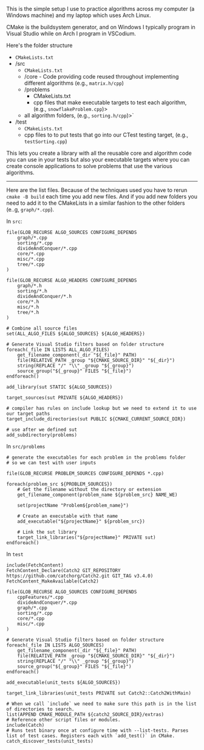 <main>
<div class="m-2 mdx-content">

This is the simple setup I use to practice algorithms across my computer (a Windows machine) and my laptop which uses Arch Linux.

CMake is the buildsystem generator, and on Windows I typically program in Visual Studio while on Arch I program in VSCodium.

Here's the folder structure

- `CMakeLists.txt`
- /src
    - `CMakeLists.txt`
    - /core - Code providing code reused throughout implementing different algorithms (e.g., `matrix.h/cpp`) 
    - /problems
        - CMakeLists.txt
        - cpp files that make executable targets to test each algorithm, (e.g., `snowflakeProblem.cpp`)>
    - all algorithm folders, (e.g., `sorting.h/cpp`)>`
- /test
    - `CMakeLists.txt`
    - cpp files to to put tests that go into our CTest testing target, (e.g., `testSorting.cpp`)

This lets you create a library with all the reusable core and algorithm code you can use in your tests but also your executable targets where you can create console applications to solve problems that use the various algorithms.

---

Here are the list files. Because of the techniques used you have to rerun `cmake -B build` each time you add new files. And if you add new folders you need to add it to the CMakeLists in a similar fashion to the other folders (e..g, `graph/*.cpp`).

In `src`:

```
file(GLOB_RECURSE ALGO_SOURCES CONFIGURE_DEPENDS
    graph/*.cpp
    sorting/*.cpp
    divideAndConquer/*.cpp
    core/*.cpp
    misc/*.cpp
    tree/*.cpp
)

file(GLOB_RECURSE ALGO_HEADERS CONFIGURE_DEPENDS
    graph/*.h
    sorting/*.h
    divideAndConquer/*.h
    core/*.h
    misc/*.h
    tree/*.h
)

# Combine all source files
set(ALL_ALGO_FILES ${ALGO_SOURCES} ${ALGO_HEADERS})

# Generate Visual Studio filters based on folder structure
foreach(_file IN LISTS ALL_ALGO_FILES)
    get_filename_component(_dir "${_file}" PATH)
    file(RELATIVE_PATH _group "${CMAKE_SOURCE_DIR}" "${_dir}")
    string(REPLACE "/" "\\" _group "${_group}")
    source_group("${_group}" FILES "${_file}")
endforeach()

add_library(sut STATIC ${ALGO_SOURCES})

target_sources(sut PRIVATE ${ALGO_HEADERS})

# compiler has rules on include lookup but we need to extend it to use our target paths
target_include_directories(sut PUBLIC ${CMAKE_CURRENT_SOURCE_DIR})

# use after we defined sut
add_subdirectory(problems)
```

In `src/problems`

```
# generate the executables for each problem in the problems folder
# so we can test with user inputs

file(GLOB_RECURSE PROBLEM_SOURCES CONFIGURE_DEPENDS *.cpp)

foreach(problem_src ${PROBLEM_SOURCES})
    # Get the filename without the directory or extension
    get_filename_component(problem_name ${problem_src} NAME_WE)

    set(projectName "Problem${problem_name}")

    # Create an executable with that name
    add_executable("${projectName}" ${problem_src})

    # Link the sut library
    target_link_libraries("${projectName}" PRIVATE sut)
endforeach()
```

In `test`

```
include(FetchContent)
FetchContent_Declare(Catch2 GIT_REPOSITORY https://github.com/catchorg/Catch2.git GIT_TAG v3.4.0)
FetchContent_MakeAvailable(Catch2)

file(GLOB_RECURSE ALGO_SOURCES CONFIGURE_DEPENDS
    cppFeatures/*.cpp
    divideAndConquer/*.cpp
    graph/*.cpp
    sorting/*.cpp
    core/*.cpp
    misc/*.cpp
)

# Generate Visual Studio filters based on folder structure
foreach(_file IN LISTS ALGO_SOURCES)
    get_filename_component(_dir "${_file}" PATH)
    file(RELATIVE_PATH _group "${CMAKE_SOURCE_DIR}" "${_dir}")
    string(REPLACE "/" "\\" _group "${_group}")
    source_group("${_group}" FILES "${_file}")
endforeach()

add_executable(unit_tests ${ALGO_SOURCES})

target_link_libraries(unit_tests PRIVATE sut Catch2::Catch2WithMain)

# When we call `include` we need to make sure this path is in the list of directories to search.
list(APPEND CMAKE_MODULE_PATH ${catch2_SOURCE_DIR}/extras)
# Reference other script files or modules.
include(Catch)
# Runs test binary once at configure time with --list-tests. Parses list of test cases. Registers each with `add_test()` in CMake.
catch_discover_tests(unit_tests)
```

</div>
</main>